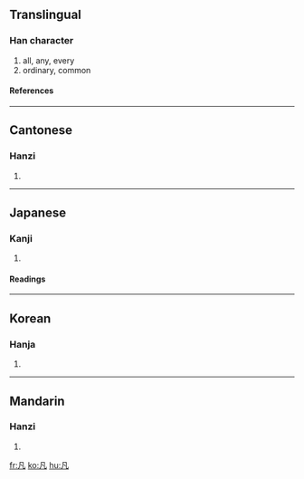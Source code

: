 {{see|几|凢}}
==Translingual==

===Han character===
{{Han char|rn=16|rad=几|as=01|sn=3|four=7721<sub>0</sub>|canj=竹弓戈 (HNI)}}

# all, any, every
# ordinary, common

====References====
{{Han ref|kx=0134.020|dkj=01739|dj=0299.100|hdz=10276.030|uh=51E1|ud=20961|bh=A45A|bd=42074}}

----

==Cantonese==

===Hanzi===
{{yue-hanzi|jyut=|y=faan4}}

# {{defn|Cantonese}}

----

==Japanese==

===Kanji===
{{ja-kanji|grade=c|rs=几01}}
# {{defn|Japanese}}
====Readings====
{{ja-readings|on=[[ぼん]] (bon), [[はん]] (han)|kun=[[すべて]] (subete), [[およそ]] (oyoso)}}
----
==Korean==
===Hanja===
{{ko-hanja|hangeul=범|eumhun=무릇|rv=beom|mr=pŏm}}
# {{defn|Korean}}
----

==Mandarin==
===Hanzi===
{{cmn-hanzi|pin=[[chù]] ([[chu4]]), [[fán]] ([[fan2]]), [[jù]] ([[ju4]])|wg=ch'u<sup>4</sup>, fan<sup>2</sup>, chü<sup>4</sup>}}
# {{defn|Mandarin}}

[[fr:凡]]
[[ko:凡]]
[[hu:凡]]